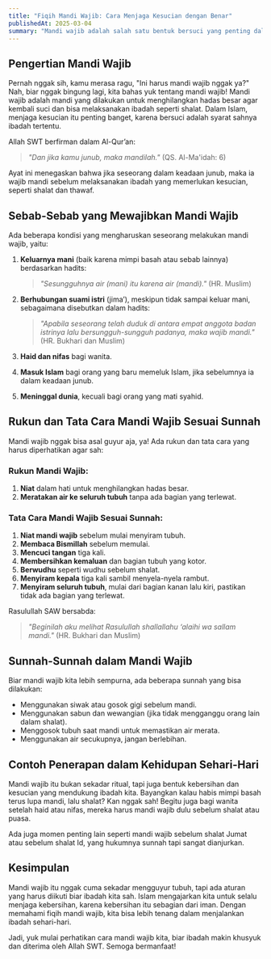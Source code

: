 ```yaml
---
title: "Fiqih Mandi Wajib: Cara Menjaga Kesucian dengan Benar"
publishedAt: 2025-03-04
summary: "Mandi wajib adalah salah satu bentuk bersuci yang penting dalam Islam, terutama sebelum melaksanakan ibadah seperti shalat. Tulisan ini membahas secara lengkap tentang pengertian mandi wajib, dalil dari Al-Qur’an dan hadits, serta sebab-sebab yang mewajibkan seseorang untuk mandi. Selain itu, dijelaskan juga rukun, tata cara yang benar sesuai sunnah, serta sunnah-sunnah tambahan agar mandi wajib lebih sempurna."
---
```


## Pengertian Mandi Wajib

Pernah nggak sih, kamu merasa ragu, "Ini harus mandi wajib nggak ya?" Nah, biar nggak bingung lagi, kita bahas yuk tentang mandi wajib! Mandi wajib adalah mandi yang dilakukan untuk menghilangkan hadas besar agar kembali suci dan bisa melaksanakan ibadah seperti shalat. Dalam Islam, menjaga kesucian itu penting banget, karena bersuci adalah syarat sahnya ibadah tertentu.

Allah SWT berfirman dalam Al-Qur’an:

> _"Dan jika kamu junub, maka mandilah."_ (QS. Al-Ma'idah: 6)

Ayat ini menegaskan bahwa jika seseorang dalam keadaan junub, maka ia wajib mandi sebelum melaksanakan ibadah yang memerlukan kesucian, seperti shalat dan thawaf.

## Sebab-Sebab yang Mewajibkan Mandi Wajib

Ada beberapa kondisi yang mengharuskan seseorang melakukan mandi wajib, yaitu:

1. **Keluarnya mani** (baik karena mimpi basah atau sebab lainnya) berdasarkan hadits:
   > _"Sesungguhnya air (mani) itu karena air (mandi)."_ (HR. Muslim)

2. **Berhubungan suami istri** (jima’), meskipun tidak sampai keluar mani, sebagaimana disebutkan dalam hadits:
   > _"Apabila seseorang telah duduk di antara empat anggota badan istrinya lalu bersungguh-sungguh padanya, maka wajib mandi."_ (HR. Bukhari dan Muslim)

3. **Haid dan nifas** bagi wanita.
4. **Masuk Islam** bagi orang yang baru memeluk Islam, jika sebelumnya ia dalam keadaan junub.
5. **Meninggal dunia**, kecuali bagi orang yang mati syahid.

## Rukun dan Tata Cara Mandi Wajib Sesuai Sunnah

Mandi wajib nggak bisa asal guyur aja, ya! Ada rukun dan tata cara yang harus diperhatikan agar sah:

### Rukun Mandi Wajib:
1. **Niat** dalam hati untuk menghilangkan hadas besar.
2. **Meratakan air ke seluruh tubuh** tanpa ada bagian yang terlewat.

### Tata Cara Mandi Wajib Sesuai Sunnah:
1. **Niat mandi wajib** sebelum mulai menyiram tubuh.
2. **Membaca Bismillah** sebelum memulai.
3. **Mencuci tangan** tiga kali.
4. **Membersihkan kemaluan** dan bagian tubuh yang kotor.
5. **Berwudhu** seperti wudhu sebelum shalat.
6. **Menyiram kepala** tiga kali sambil menyela-nyela rambut.
7. **Menyiram seluruh tubuh**, mulai dari bagian kanan lalu kiri, pastikan tidak ada bagian yang terlewat.

Rasulullah SAW bersabda:
> _"Beginilah aku melihat Rasulullah shallallahu ‘alaihi wa sallam mandi."_ (HR. Bukhari dan Muslim)

## Sunnah-Sunnah dalam Mandi Wajib

Biar mandi wajib kita lebih sempurna, ada beberapa sunnah yang bisa dilakukan:
- Menggunakan siwak atau gosok gigi sebelum mandi.
- Menggunakan sabun dan wewangian (jika tidak mengganggu orang lain dalam shalat).
- Menggosok tubuh saat mandi untuk memastikan air merata.
- Menggunakan air secukupnya, jangan berlebihan.

## Contoh Penerapan dalam Kehidupan Sehari-Hari

Mandi wajib itu bukan sekadar ritual, tapi juga bentuk kebersihan dan kesucian yang mendukung ibadah kita. Bayangkan kalau habis mimpi basah terus lupa mandi, lalu shalat? Kan nggak sah! Begitu juga bagi wanita setelah haid atau nifas, mereka harus mandi wajib dulu sebelum shalat atau puasa.

Ada juga momen penting lain seperti mandi wajib sebelum shalat Jumat atau sebelum shalat Id, yang hukumnya sunnah tapi sangat dianjurkan.

## Kesimpulan

Mandi wajib itu nggak cuma sekadar mengguyur tubuh, tapi ada aturan yang harus diikuti biar ibadah kita sah. Islam mengajarkan kita untuk selalu menjaga kebersihan, karena kebersihan itu sebagian dari iman. Dengan memahami fiqih mandi wajib, kita bisa lebih tenang dalam menjalankan ibadah sehari-hari.

Jadi, yuk mulai perhatikan cara mandi wajib kita, biar ibadah makin khusyuk dan diterima oleh Allah SWT. Semoga bermanfaat!

